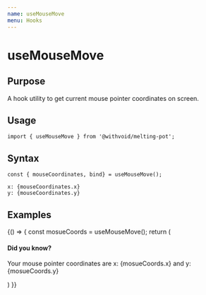 ```yaml
---
name: useMouseMove
menu: Hooks
---
```



# useMouseMove

## Purpose

A hook utility to get current mouse pointer coordinates on screen.

## Usage

```
import { useMouseMove } from '@withvoid/melting-pot';
```

## Syntax
```
const { mouseCoordinates, bind} = useMouseMove();

x: {mouseCoordinates.x}
y: {mouseCoordinates.y}
```

## Examples

<Playground>
  {() => {
    const mosueCoords = useMouseMove();
    return (
      <div {...mosueCoords.bind}>
        <h4>Did you know?</h4>
        <p>Your mouse pointer coordinates are x: {mosueCoords.x} and y: {mosueCoords.y}</p>
      </div>
    )
  }}
</Playground>
